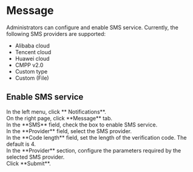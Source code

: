 # Message

Administrators can configure and enable SMS service. Currently, the following SMS providers are supported:
- Alibaba cloud
- Tencent cloud
- Huawei cloud
- CMPP v2.0
- Custom type
- Custom (File)


## Enable SMS service

<Steps>
<div>
<Nav name="system-settings" />
</div>

<div>
In the left menu, click **<Icon name="Remind" /> Notifications**.
</div>

<div>
On the right page, click **Message** tab.
</div>

<div>
In the **SMS** field, check the box to enable SMS service.
</div>

<div>
In the **Provider** field, select the SMS provider.
</div>

<div>
In the **Code length** field, set the length of the verification code. The default is 4.
</div>

<div>
In the **Provider** section, configure the parameters required by the selected SMS provider.
</div>

<div>
Click **Submit**.
</div>

</Steps>
